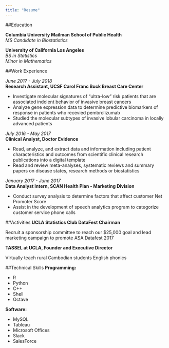 ```yaml
---
title: "Resume"
---
```


##Education

**Columbia University Mailman School of Public Health**\
*MS Candidate in Biostatistics*

**University of California Los Angeles**\
*BS in Statistics*\
*Minor in Mathematics*

##Work Experience

*June 2017 - July 2018*\
**Research Assistant, UCSF Carol Franc Buck Breast Care Center**

- Investigate molecular signatures of "ultra-low" risk patients that are associated indolent behavior of invasive breast cancers
- Analyze gene expression data to determine predictive biomarkers of response in patients who recevied pembrolizumab
- Studied the molecular subtypes of invasive lobular carcinoma in locally advanced patients

*July 2016 - May 2017*\
**Clinical Analyst, Doctor Evidence**

- Read, analyze, and extract data and information including patient characteristics and outcomes from scientific clinical research publications into a digital template
- Read and review meta-analyses, systematic reviews and summary papers on disease states, research methods or biostatistics

*January 2017 - June 2017*\
**Data Analyst Intern, SCAN Health Plan - Marketing Division**

- Conduct survey analysis to determine factors that affect customer Net Promoter Score
- Assist in the development of speech analytics program to categorize customer service phone calls

##Activities
**UCLA Statistics Club DataFest Chairman**

Recruit a sponsorship committee to reach our $25,000 goal and lead marketing campaign to promote ASA Datafest 2017

**TASSEL at UCLA, Founder and Executive Director**

Virtually teach rural Cambodian students English phonics

##Technical Skills
**Programming:**

- R
- Python
- C++
- Shell
- Octave

**Software:**

- MySQL
- Tableau
- Microsoft Offices
- Slack 
- SalesForce